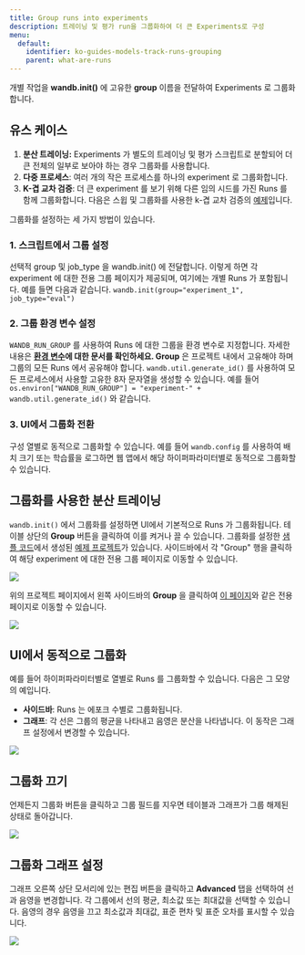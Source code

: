 ```yaml
---
title: Group runs into experiments
description: 트레이닝 및 평가 run을 그룹화하여 더 큰 Experiments로 구성
menu:
  default:
    identifier: ko-guides-models-track-runs-grouping
    parent: what-are-runs
---
```


개별 작업을 **wandb.init()** 에 고유한 **group** 이름을 전달하여 Experiments 로 그룹화합니다.

## 유스 케이스

1. **분산 트레이닝:** Experiments 가 별도의 트레이닝 및 평가 스크립트로 분할되어 더 큰 전체의 일부로 보아야 하는 경우 그룹화를 사용합니다.
2. **다중 프로세스**: 여러 개의 작은 프로세스를 하나의 experiment 로 그룹화합니다.
3. **K-겹 교차 검증**: 더 큰 experiment 를 보기 위해 다른 임의 시드를 가진 Runs 를 함께 그룹화합니다. 다음은 스윕 및 그룹화를 사용한 k-겹 교차 검증의 [예제](https://github.com/wandb/examples/tree/master/examples/wandb-sweeps/sweeps-cross-validation)입니다.

그룹화를 설정하는 세 가지 방법이 있습니다.

### 1. 스크립트에서 그룹 설정

선택적 group 및 job_type 을 wandb.init() 에 전달합니다. 이렇게 하면 각 experiment 에 대한 전용 그룹 페이지가 제공되며, 여기에는 개별 Runs 가 포함됩니다. 예를 들면 다음과 같습니다. `wandb.init(group="experiment_1", job_type="eval")`

### 2. 그룹 환경 변수 설정

`WANDB_RUN_GROUP` 를 사용하여 Runs 에 대한 그룹을 환경 변수로 지정합니다. 자세한 내용은 [**환경 변수**](/ko/guides/models/track/environment-variables)**에 대한 문서를 확인하세요. Group** 은 프로젝트 내에서 고유해야 하며 그룹의 모든 Runs 에서 공유해야 합니다. `wandb.util.generate_id()` 를 사용하여 모든 프로세스에서 사용할 고유한 8자 문자열을 생성할 수 있습니다. 예를 들어 `os.environ["WANDB_RUN_GROUP"] = "experiment-" + wandb.util.generate_id()` 와 같습니다.

### 3. UI에서 그룹화 전환

구성 열별로 동적으로 그룹화할 수 있습니다. 예를 들어 `wandb.config` 를 사용하여 배치 크기 또는 학습률을 로그하면 웹 앱에서 해당 하이퍼파라미터별로 동적으로 그룹화할 수 있습니다.

## 그룹화를 사용한 분산 트레이닝

`wandb.init()` 에서 그룹화를 설정하면 UI에서 기본적으로 Runs 가 그룹화됩니다. 테이블 상단의 **Group** 버튼을 클릭하여 이를 켜거나 끌 수 있습니다. 그룹화를 설정한 [샘플 코드](http://wandb.me/grouping)에서 생성된 [예제 프로젝트](https://wandb.ai/carey/group-demo?workspace=user-carey)가 있습니다. 사이드바에서 각 "Group" 행을 클릭하여 해당 experiment 에 대한 전용 그룹 페이지로 이동할 수 있습니다.

<Frame>
    <img src="/images/track/distributed_training_wgrouping_1.png"  />
</Frame>

위의 프로젝트 페이지에서 왼쪽 사이드바의 **Group** 을 클릭하여 [이 페이지](https://wandb.ai/carey/group-demo/groups/exp_5?workspace=user-carey)와 같은 전용 페이지로 이동할 수 있습니다.

<Frame>
    <img src="/images/track/distributed_training_wgrouping_2.png"  />
</Frame>

## UI에서 동적으로 그룹화

예를 들어 하이퍼파라미터별로 열별로 Runs 를 그룹화할 수 있습니다. 다음은 그 모양의 예입니다.

* **사이드바**: Runs 는 에포크 수별로 그룹화됩니다.
* **그래프**: 각 선은 그룹의 평균을 나타내고 음영은 분산을 나타냅니다. 이 동작은 그래프 설정에서 변경할 수 있습니다.

<Frame>
    <img src="/images/track/demo_grouping.png"  />
</Frame>

## 그룹화 끄기

언제든지 그룹화 버튼을 클릭하고 그룹 필드를 지우면 테이블과 그래프가 그룹 해제된 상태로 돌아갑니다.

<Frame>
    <img src="/images/track/demo_no_grouping.png"  />
</Frame>

## 그룹화 그래프 설정

그래프 오른쪽 상단 모서리에 있는 편집 버튼을 클릭하고 **Advanced** 탭을 선택하여 선과 음영을 변경합니다. 각 그룹에서 선의 평균, 최소값 또는 최대값을 선택할 수 있습니다. 음영의 경우 음영을 끄고 최소값과 최대값, 표준 편차 및 표준 오차를 표시할 수 있습니다.

<Frame>
    <img src="/images/track/demo_grouping_options_for_line_plots.gif"  />
</Frame>
